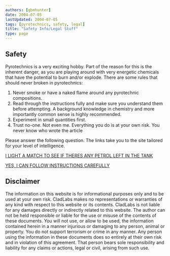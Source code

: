 ```yaml
---
authors: [gbmhunter]
date: 2004-07-05
lastUpdated: 2004-07-05
tags: [pyrotechnics, safety, legal]
title: "Safety Info/Legal Stuff"
type: page
---
```


## Safety

Pyrotechnics is a very exciting hobby. Part of the reason for this is the inherent danger, as you are playing around with very energetic chemicals that have the potential to burn and/or explode. There are some rules that should never broken in pyrotechnics:

1. Never smoke or have a naked flame around any pyrotechnic compositions.
2. Read through the instructions fully and make sure you understand them before attempting. A background knowledge in chemistry and more importantly common sense is highly recommended.
3. Experiment in small quantities first.
4. Trust no-one. Not even me. Everything you do is at your own risk. You never know who wrote the article

Please answer the following question. The links take you to the site tailored for your level of intelligence.

[I LIGHT A MATCH TO SEE IF THERES ANY PETROL LEFT IN THE TANK](https://www.disney.com/)

[YES, I CAN FOLLOW INSTRUCTIONS CAREFULLY](/pyrotechnics/)

## Disclaimer

The information on this website is for informational purposes only and to be used at your own risk. CladLabs makes no representations or warranties of any kind with respect to this website or its contents. CladLabs is not liable for any damages directly or indirectly related to this website. The author can not be held responsible or liable for the use or misuse of the contents of these documents. You will not use, or allow to be used, the information contained herein in a manner injurious or damaging to any person, animal or property. You do not support terrorism or crime in any manner. Any person using the information in these documents does so entirely at their own risk and in violation of this agreement. That person bears sole responsibility and liability for any claims or actions, legal or civil, arising from such use.
